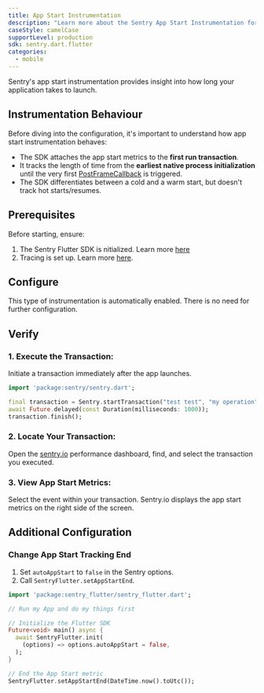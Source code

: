 ```yaml
---
title: App Start Instrumentation
description: "Learn more about the Sentry App Start Instrumentation for the Flutter SDK."
caseStyle: camelCase
supportLevel: production
sdk: sentry.dart.flutter
categories:
  - mobile
---
```


Sentry's app start instrumentation provides insight into how long your application takes to launch.

## Instrumentation Behaviour

Before diving into the configuration, it's important to understand how app start instrumentation behaves:

- The SDK attaches the app start metrics to the **first run transaction**.
- It tracks the length of time from the **earliest native process initialization** until the very first [PostFrameCallback](https://api.flutter.dev/flutter/scheduler/SchedulerBinding/addPostFrameCallback.html) is triggered.
- The SDK differentiates between a cold and a warm start, but doesn't track hot starts/resumes.

## Prerequisites

Before starting, ensure:

1. The Sentry Flutter SDK is nitialized. Learn more [here](/platforms/flutter/#configure)
2. Tracing is set up. Learn more [here](/platforms/flutter/tracing/).

## Configure

This type of instrumentation is automatically enabled. There is no need for further configuration.

## Verify

### 1. Execute the Transaction:

Initiate a transaction immediately after the app launches.

```dart
import 'package:sentry/sentry.dart';

final transaction = Sentry.startTransaction("test test", "my operation");
await Future.delayed(const Duration(milliseconds: 1000));
transaction.finish();
```

### 2. Locate Your Transaction:

Open the [sentry.io](https://sentry.io/) performance dashboard, find, and select the transaction you executed.

### 3. View App Start Metrics:

Select the event within your transaction. Sentry.io displays the app start metrics on the right side of the screen.

## Additional Configuration

### Change App Start Tracking End

1. Set `autoAppStart` to `false` in the Sentry options.
2. Call `SentryFlutter.setAppStartEnd`.

```dart
import 'package:sentry_flutter/sentry_flutter.dart';

// Run my App and do my things first

// Initialize the Flutter SDK
Future<void> main() async {
  await SentryFlutter.init(
    (options) => options.autoAppStart = false,
  );
}

// End the App Start metric
SentryFlutter.setAppStartEnd(DateTime.now().toUtc());
```
